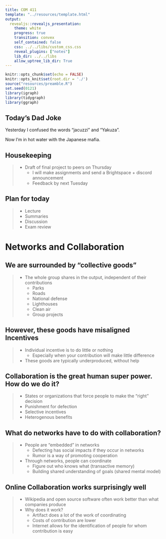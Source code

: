 ```yaml
---
title: COM 411
template: "../resources/template.html"
output: 
  revealjs::revealjs_presentation:
    theme: white
    progress: true
    transition: convex
    self_contained: false
    css: ../../libs/custom_css.css
    reveal_plugins: ["notes"]
    lib_dir: ../../libs
    allow_uptree_lib_dir: True
---
```


```r
knitr::opts_chunk$set(echo = FALSE)
knitr::opts_knit$set(root.dir = './')
source("resources/preamble.R")
set.seed(0121)
library(igraph)
library(tidygraph)
library(ggraph)
```

## Today's Dad Joke

Yesterday I confused the words "jacuzzi" and "Yakuza".

Now I'm in hot water with the Japanese mafia.

## Housekeeping

> - Draft of final project to peers on Thursday
>	- I will make assignments and send a Brightspace + discord announcement
>	- Feedback by next Tuesday


## Plan for today

> - Lecture
> - Summaries
> - Discussion
> - Exam review

# Networks and Collaboration


## We are surrounded by "collective goods"

> - The whole group shares in the output, independent of their contributions
>	- Parks
>	- Roads
>	- National defense
>	- Lighthouses
>	- Clean air
>	- Group projects

## However, these goods have misaligned Incentives

> - Individual incentive is to do little or nothing
>	- Especially when your contribution will make little difference
> - These goods are typically underproduced, without help


## Collaboration is the great human super power. How do we do it?

> - States or organizations that force people to make the "right" decision
> - Punishment for defection
> - Selective incentives
> - Heterogenous benefits


## What do networks have to do with collaboration?

> - People are "embedded" in networks
>	- Defecting has social impacts if they occur in networks
>	- Rumor is a way of promoting cooperation
> - Through networks, people can coordinate
>	- Figure out who knows what (transactive memory)
>	- Building shared understanding of goals (shared mental model)

## Online Collaboration works surprisingly well

> - Wikipedia and open source software often work better than what companies produce
> - Why does it work?
>	- Artifact does a lot of the work of coordinating
>	- Costs of contribution are lower
>	- Internet allows for the identification of people for whom contribution is easy

